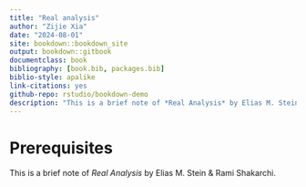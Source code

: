 ```yaml
---
title: "Real analysis"
author: "Zijie Xia"
date: "2024-08-01"
site: bookdown::bookdown_site
output: bookdown::gitbook
documentclass: book
bibliography: [book.bib, packages.bib]
biblio-style: apalike
link-citations: yes
github-repo: rstudio/bookdown-demo
description: "This is a brief note of *Real Analysis* by Elias M. Stein & Rami Shakarchi."
---
```


# Prerequisites

This is a brief note of *Real Analysis* by Elias M. Stein & Rami Shakarchi.
